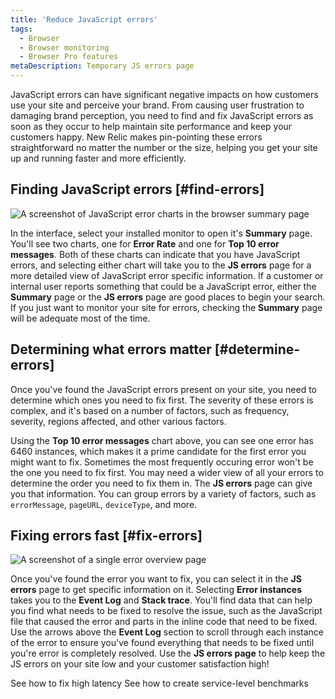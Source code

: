 ```yaml
---
title: 'Reduce JavaScript errors'
tags:
  - Browser
  - Browser monitoring
  - Browser Pro features
metaDescription: Temporary JS errors page
---
```




JavaScript errors can have significant negative impacts on how customers use your site and perceive your brand. From causing user frustration to damaging brand perception, you need to find and fix JavaScript errors as soon as they occur to help maintain site performance and keep your customers happy. New Relic makes pin-pointing these errors straightforward no matter the number or the size, helping you get your site up and running faster and more efficiently.

## Finding JavaScript errors [#find-errors] 

<img
    title="JS error charts"
    alt="A screenshot of JavaScript error charts in the browser summary page"
    src={browserJsErrorCharts}
/>

In the <InlinePopover type="browser" /> interface, select your installed monitor to open it's **Summary** page. You'll see two charts, one for **Error Rate** and one for **Top 10 error messages**. Both of these charts can indicate that you have JavaScript errors, and selecting either chart will take you to the **JS errors** page for a more detailed view of JavaScript error specific information. If a customer or internal user reports something that could be a JavaScript error, either the **Summary** page or the **JS errors** page are good places to begin your search. If you just want to monitor your site for errors, checking the **Summary** page will be adequate most of the time. 

## Determining what errors matter [#determine-errors]

Once you've found the JavaScript errors present on your site, you need to determine which ones you need to fix first. The severity of these errors is complex, and it's based on a number of factors, such as frequency, severity, regions affected, and other various factors. 

Using the **Top 10 error messages** chart above, you can see one error has 6460 instances, which makes it a prime candidate for the first error you might want to fix. Sometimes the most frequently occuring error won't be the one you need to fix first. You may need a wider view of all your errors to determine the order you need to fix them in. The **JS errors** page can give you that information. You can group errors by a variety of factors, such as `errorMessage`, `pageURL`, `deviceType`, and more. 

## Fixing errors fast [#fix-errors]

<img
    title="JS error overview"
    alt="A screenshot of a single error overview page"
    src={browserSingleErrorOverview}
/>

Once you've found the error you want to fix, you can select it in the **JS errors** page to get specific information on it. Selecting **Error instances** takes you to the **Event Log** and **Stack trace**. You'll find data that can help you find what needs to be fixed to resolve the issue, such as the JavaScript file that caused the error and parts in the inline code that need to be fixed. Use the arrows above the **Event Log** section to scroll through each instance of the error to ensure you've found everything that needs to be fixed until you're error is completely resolved. Use the **JS errors page** to help keep the JS errors on your site low and your customer satisfaction high!


<DocTiles>
    <DocTile
        path="/docs/journey-performance/fixing-high-latency/"
        title="Previous"
    >
        See how to fix high latency
    </DocTile>
    <DocTile
        path="/docs/journey-performance/slo-tutorial/"
        title="Next"
    >
        See how to create service-level benchmarks
    </DocTile>
</DocTiles>